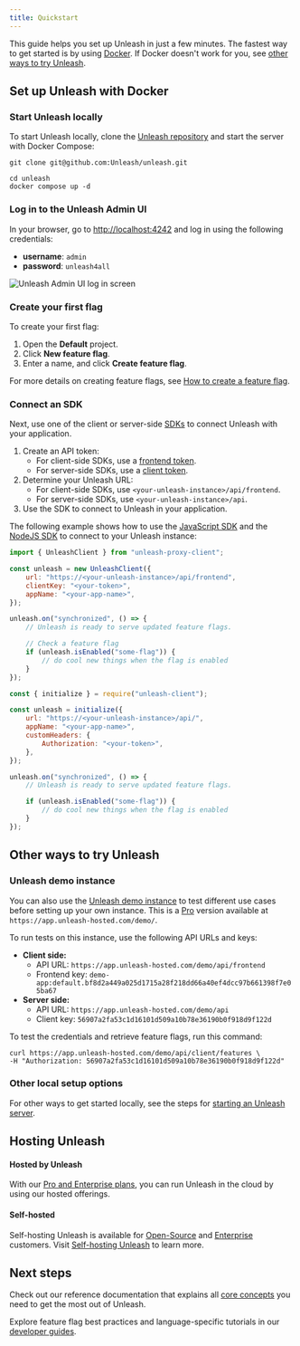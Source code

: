 ```yaml
---
title: Quickstart
---
```




This guide helps you set up Unleash in just a few minutes. The fastest way to get started is by using [Docker](#set-up-unleash-with-docker). If Docker doesn't work for you, see [other ways to try Unleash](#additional-ways-to-try-unleash).

## Set up Unleash with Docker

### Start Unleash locally

To start Unleash locally, clone the [Unleash repository](https://github.com/Unleash/unleash) and start the server with Docker Compose:

```shell
git clone git@github.com:Unleash/unleash.git

cd unleash
docker compose up -d
```

### Log in to the Unleash Admin UI

In your browser, go to [http://localhost:4242](http://localhost:4242) and log in using the following credentials:
- **username**: `admin`
- **password**: `unleash4all`

![Unleash Admin UI log in screen](/img/quickstart-login.png)

### Create your first flag

To create your first flag:
1. Open the **Default** project.
2. Click **New feature flag**.
3. Enter a name, and click **Create feature flag**.

For more details on creating feature flags, see [How to create a feature flag](/how-to-create-feature-flag).

### Connect an SDK

Next, use one of the client or server-side [SDKs](/reference/sdks) to connect Unleash with your application.

1. Create an API token:
    - For client-side SDKs, use a [frontend token](/reference/api-tokens-and-client-keys#front-end-tokens). 
    - For server-side SDKs, use a [client token](/reference/api-tokens-and-client-keys#client-tokens).
2. Determine your Unleash URL:
    - For client-side SDKs, use `<your-unleash-instance>/api/frontend`. 
    - For server-side SDKs, use `<your-unleash-instance>/api`.
3. Use the SDK to connect to Unleash in your application.

The following example shows how to use the [JavaScript SDK](/reference/sdks/javascript-browser) and the [NodeJS SDK](/reference/sdks/node) to connect to your Unleash instance:


<Tabs groupId="connect-sdk-quickstart">

<TabItem value="sdk-client-side" label="Connect a client-side SDK">

```javascript title="JavaScript SDK"
import { UnleashClient } from "unleash-proxy-client";

const unleash = new UnleashClient({
    url: "https://<your-unleash-instance>/api/frontend",
    clientKey: "<your-token>",
    appName: "<your-app-name>",
});

unleash.on("synchronized", () => {
    // Unleash is ready to serve updated feature flags.

    // Check a feature flag
    if (unleash.isEnabled("some-flag")) {
        // do cool new things when the flag is enabled
    }
});
```

</TabItem>
<TabItem value="sdk-server-side" label="Connect a server-side SDK">

```javascript title="Node.js SDK"
const { initialize } = require("unleash-client");

const unleash = initialize({
    url: "https://<your-unleash-instance>/api/",
    appName: "<your-app-name>",
    customHeaders: {
        Authorization: "<your-token>",
    },
});

unleash.on("synchronized", () => {
    // Unleash is ready to serve updated feature flags.

    if (unleash.isEnabled("some-flag")) {
        // do cool new things when the flag is enabled
    }
});
```

</TabItem>
</Tabs>

## Other ways to try Unleash

### Unleash demo instance

You can also use the [Unleash demo instance](https://app.unleash-hosted.com/demo/) to test different use cases before setting up your own instance. This is a [Pro](https://www.getunleash.io/pricing) version available at `https://app.unleash-hosted.com/demo/`.

To run tests on this instance, use the following API URLs and keys:

- **Client side:**
  - API URL: `https://app.unleash-hosted.com/demo/api/frontend`
  - Frontend key: `demo-app:default.bf8d2a449a025d1715a28f218dd66a40ef4dcc97b661398f7e05ba67`
- **Server side:**
  - API URL: `https://app.unleash-hosted.com/demo/api`
  - Client key: `56907a2fa53c1d16101d509a10b78e36190b0f918d9f122d`

To test the credentials and retrieve feature flags, run this command:

```shell
curl https://app.unleash-hosted.com/demo/api/client/features \
-H "Authorization: 56907a2fa53c1d16101d509a10b78e36190b0f918d9f122d"
```

### Other local setup options

For other ways to get started locally, see the steps for [starting an Unleash server](using-unleash/deploy/getting-started#start-unleash-server).

## Hosting Unleash

#### Hosted by Unleash 

With our [Pro and Enterprise plans](https://www.getunleash.io/pricing), you can run Unleash in the cloud by using our hosted offerings.

#### Self-hosted

Self-hosting Unleash is available for [Open-Source](https://www.getunleash.io/pricing) and [Enterprise](https://www.getunleash.io/pricing) customers. Visit [Self-hosting Unleash](/using-unleash/deploy) to learn more.

## Next steps

Check out our reference documentation that explains all [core concepts](/reference) you need to get the most out of Unleash.

Explore feature flag best practices and language-specific tutorials in our [developer guides](/topics).